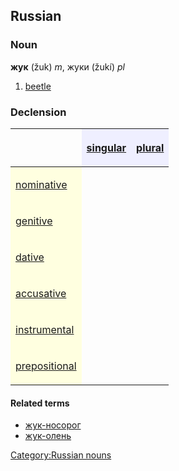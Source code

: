 ==Russian==
[[Category:Russian nouns]]
===Noun===
'''жук''' (žuk) ''m'', жуки (žukí) ''pl''

# [[beetle]]

===Declension===
{| border="1" cellpadding="4" cellspacing="0"
!
! style="background-color: #EFEFFF" align="center"|[[singular]]
! style="background-color: #EFEFFF" align="center"|[[plural]]
|-
! style="background-color: #FFFFE0" align="left"|[[nominative case|nominative]]
| align="center"|{{RUchar|жук}}
| align="center"|{{RUchar|жуки́}}
|-
! style="background-color: #FFFFE0" align="left"|[[genitive case|genitive]]
| align="center"|{{RUchar|жука́}}
| align="center"|{{RUchar|жуко́в}}
|-
! style="background-color: #FFFFE0" align="left"|[[dative case|dative]]
| align="center"|{{RUchar|жуку́}}
| align="center"|{{RUchar|жука́м}}
|-
! style="background-color: #FFFFE0" align="left"|[[accusative case|accusative]]
| align="center"|{{RUchar|жука́}}
| align="center"|{{RUchar|жуко́в}}
|-
! style="background-color: #FFFFE0" align="left"|[[instrumental case|instrumental]]
| align="center"|{{RUchar|жуко́м}}
| align="center"|{{RUchar|жука́ми}}
|-
! style="background-color: #FFFFE0" align="left"|[[prepositional case|prepositional]]
| align="center"|{{RUchar|о жуке́}}
| align="center"|{{RUchar|о жука́х}}
|}

====Related terms====
*[[жук-носорог]]
*[[жук-олень]]